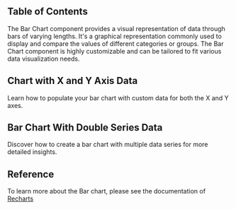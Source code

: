 

## Table of Contents

The Bar Chart component provides a visual representation of data through bars of varying lengths. It's a graphical representation commonly used to display and compare the values of different categories or groups. The Bar Chart component is highly customizable and can be tailored to fit various data visualization needs.

## Chart with X and Y Axis Data

Learn how to populate your bar chart with custom data for both the X and Y axes.

<CodePreview github="Charts" code={ChartWithAxisDataCode}>
  <ChartWithAxisData />
</CodePreview>

## Bar Chart With Double Series Data

Discover how to create a bar chart with multiple data series for more detailed insights.

<CodePreview github="Charts" code={ChartWithDoubleDataCode}>
  <ChartWithDoubleData />
</CodePreview>

## Reference

To learn more about the Bar chart, please see the documentation of [Recharts](https://recharts.org/en-US)

